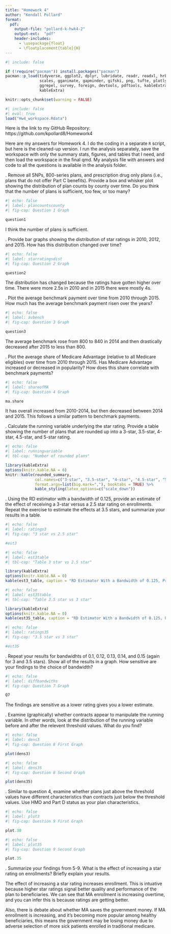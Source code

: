 ```yaml
---
title: "Homework 4"
author: "Kendall Pollard"
format:
  pdf:
    output-file: "pollard-k-hwk4-2"
    output-ext:  "pdf"
    header-includes:
      - \usepackage{float}
      - \floatplacement{table}{H}
---
```



```r
#| include: false

if (!require("pacman")) install.packages("pacman")
pacman::p_load(tidyverse, ggplot2, dplyr, lubridate, readr, readxl, hrbrthemes, fixest,
               scales, gganimate, gapminder, gifski, png, tufte, plotly, OECD,
               ggrepel, survey, foreign, devtools, pdftools, kableExtra, modelsummary,
               kableExtra)
```


```r
knitr::opts_chunk$set(warning = FALSE)
```


```r
#| include: false
#| eval: true
load("Hw4_workspace.Rdata")
```

Here is the link to my GitHub Repository: https://github.com/kpollard8/Homework4

Here are my answers for Homework 4. I do the coding in a separate `R` script, but here is the cleaned-up version. I run the analysis separately, save the workspace with only the summary stats, figures, and tables that I need, and then load the workspace in the final qmd. My analysis file with answers and code to all the questions is available in the analysis folder. 

\newpage 

\vspace{.2in}
\noindent 1. Remove all SNPs, 800-series plans, and prescription drug only plans (i.e., plans that do not offer Part C benefits). Provide a box and whisker plot showing the distribution of plan counts by county over time. Do you think that the number of plans is sufficient, too few, or too many? <br>

```r
#| echo: false
#| label: plancountscounty
#| fig-cap: Question 1 Graph

question1
```

I think the number of plans is sufficient. 

\newpage 

\vspace{.2in}

\vspace{.2in}
\noindent 2. Provide bar graphs showing the distribution of star ratings in 2010, 2012, and 2015. How has this distribution changed over time? <br>

```r
#| echo: false
#| label: starratingsdist
#| fig-cap: Question 2 Graph

question2
```

The distribution has changed because the ratings have gotten higher over time. There were more 2.5s in 2010 and in 2015 there were mostly 4s. 

\newpage 

\vspace{.2in}
\noindent 3. Plot the average benchmark payment over time from 2010 through 2015. How much has the average benchmark payment risen over the years? <br>

```r
#| echo: false
#| label: avbench
#| fig-cap: Question 3 Graph

question3
```

The average benchmark rose from 800 to 840 in 2014 and then drastically decreased after 2015 to less than 800. 
\newpage 

\vspace{.2in}
\noindent 4. Plot the average share of Medicare Advantage (relative to all Medicare eligibles) over time from 2010 through 2015. Has Medicare Advantage increased or decreased in popularity? How does this share correlate with benchmark payments? <br>


```r
#| echo: false
#| label: shareofMA
#| fig-cap: Question 4 Graph

ma.share
```

It has overall increased from 2010-2014, but then decreased between 2014 and 2015. This follows a similar pattern to benchmark payments. 
\newpage 

\vspace{.2in}
\noindent 5. Calculate the running variable underlying the star rating. Provide a table showing the number of plans that are rounded up into a 3-star, 3.5-star, 4-star, 4.5-star, and 5-star rating. <br>
```r
#| echo: false
#| label: runningvariable
#| tbl-cap: "Number of rounded plans"

library(kableExtra)
options(knitr.kable.NA = 0)
knitr::kable(rounded_summary, 
             col.names=c("3-star", "3.5-star", "4-star", "4.5-star", "5-star"),
             format.args=list(big.mark=","), booktabs = TRUE) %>%
             kable_styling(latex_options=c("scale_down"))

```

\newpage 

\vspace{.2in}
\noindent 6. Using the RD estimator with a bandwidth of 0.125, provide an estimate of the effect of receiving a 3-star versus a 2.5 star rating on enrollments. Repeat the exercise to estimate the effects at 3.5 stars, and summarize your results in a table. <br>

```r
#| echo: false
#| label: ratings3
#| fig-cap: "3 star vs 2.5 star"

#est3
```

```r
#| echo: false
#| label: est3table
#| tbl-cap: "Table 3 star vs 2.5 star"

library(kableExtra)
options(knitr.kable.NA = 0)
kable(est3_table, caption = "RD Estimator With a Bandwidth of 0.125, Provide an Estimate of the Effect of Receiving a 3-star Versus a 2.5 Star Rating on Enrollments", booktabs = TRUE)

```




```r
#| echo: false
#| label: est35table
#| tbl-cap: "Table 3.5 star vs 3 star"

library(kableExtra)
options(knitr.kable.NA = 0)
kable(est35_table, caption = "RD Estimator With a Bandwidth of 0.125, Provide an Estimate of the Effect of Receiving a 3.5-star Versus a 3 Star Rating on Enrollments", booktabs = TRUE)

```


```r
#| echo: false
#| label: ratings35
#| fig-cap: "3.5 star vs 3 star"

#est35
```


\newpage 

\vspace{.2in}
\noindent 7. Repeat your results for bandwidhts of 0.1, 0.12, 0.13, 0.14, and 0.15 (again for 3 and 3.5 stars). Show all of the results in a graph. How sensitive are your findings to the choice of bandwidth? <br>


```r
#| echo: false
#| label: diffbandwiths
#| fig-cap: Question 7 Graph

Q7
```

The findings are sensitive as a lower rating gives you a lower estimate.  

\newpage 

\vspace{.2in}
\noindent 8. Examine (graphically) whether contracts appear to manipulate the running variable. In other words, look at the distribution of the running variable before and after the relevent threshold values. What do you find? <br>



```r
#| echo: false
#| label: dens3
#| fig-cap: Question 8 First Graph

plot(dens3)
```

```r
#| echo: false
#| label: dens35
#| fig-cap: Question 8 Second Graph

plot(dens35)
```



\newpage 

\vspace{.2in}
\noindent 9. Similar to question 4, examine whether plans just above the threshold values have different characteristics than contracts just below the threshold values. Use HMO and Part D status as your plan characteristics.<br>


```r
#| echo: false
#| label: plot3
#| fig-cap: Question 9 First Graph

plot.30
```


```r
#| echo: false
#| label: plot35
#| fig-cap: Question 9 Second Graph

plot.35
```

\newpage 

\vspace{.2in}
\noindent 10. Summarize your findings from 5-9. What is the effect of increasing a star rating on enrollments? Briefly explain your results. <br>

The effect of increasing a star rating increases enrollment. This is intuative because higher star ratings signal better quality and performance of the plan to beneficiaries. We can see that MA enrollment is increasing overtime, and you can infer this is because ratings are getting better. 

Also, there is debate about whether MA saves the government money. If MA enrollment is increasing, and it's becoming more popular among healthy beneficiaries, this means the government may be losing money due to adverse selection of more sick patients enrolled in traditional medicare. 

